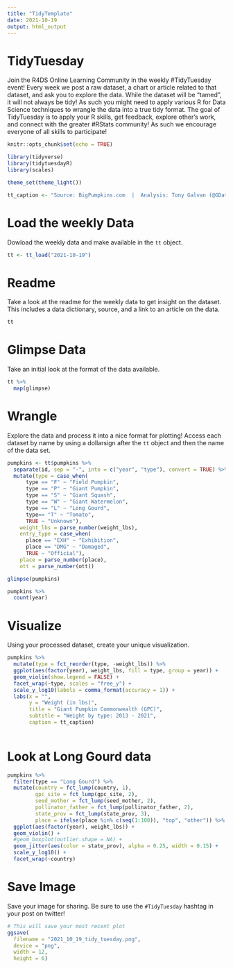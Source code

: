 ```yaml
---
title: "TidyTemplate"
date: 2021-10-19
output: html_output
---
```


# TidyTuesday

Join the R4DS Online Learning Community in the weekly #TidyTuesday event!
Every week we post a raw dataset, a chart or article related to that dataset, and ask you to explore the data.
While the dataset will be “tamed”, it will not always be tidy! As such you might need to apply various R for Data Science techniques to wrangle the data into a true tidy format.
The goal of TidyTuesday is to apply your R skills, get feedback, explore other’s work, and connect with the greater #RStats community!
As such we encourage everyone of all skills to participate!

```r

knitr::opts_chunk$set(echo = TRUE)

library(tidyverse)
library(tidytuesdayR)
library(scales)

theme_set(theme_light())

tt_caption <- "Source: BigPumpkins.com  |  Analysis: Tony Galvan (@GDataScience1)"

```

# Load the weekly Data

Dowload the weekly data and make available in the `tt` object.

```r

tt <- tt_load("2021-10-19")

```


# Readme

Take a look at the readme for the weekly data to get insight on the dataset.
This includes a data dictionary, source, and a link to an article on the data.

```r

tt

```


# Glimpse Data

Take an initial look at the format of the data available.

```r

tt %>% 
  map(glimpse)

```

# Wrangle

Explore the data and process it into a nice format for plotting! Access each dataset by name by using a dollarsign after the `tt` object and then the name of the data set.

```r

pumpkins <- tt$pumpkins %>%
  separate(id, sep = "-", into = c("year", "type"), convert = TRUE) %>%
  mutate(type = case_when(
      type == "F" ~ "Field Pumpkin", 
      type == "P" ~ "Giant Pumpkin", 
      type == "S" ~ "Giant Squash", 
      type == "W" ~ "Giant Watermelon", 
      type == "L" ~ "Long Gourd", 
      type== "T" ~ "Tomato",
      TRUE ~ "Unknown"),
    weight_lbs = parse_number(weight_lbs),
    entry_type = case_when(
      place == "EXH" ~ "Exhibition",
      place == "DMG" ~ "Damaged",
      TRUE ~ "Official"),
    place = parse_number(place),
    ott = parse_number(ott))

glimpse(pumpkins)

```

```r

pumpkins %>%
  count(year)

```


# Visualize

Using your processed dataset, create your unique visualization.

```r

pumpkins %>%
  mutate(type = fct_reorder(type, -weight_lbs)) %>%
  ggplot(aes(factor(year), weight_lbs, fill = type, group = year)) +
  geom_violin(show.legend = FALSE) +
  facet_wrap(~type, scales = "free_y") +
  scale_y_log10(labels = comma_format(accuracy = 1)) +
  labs(x = "",
       y = "Weight (in lbs)",
       title = "Giant Pumpkin Commonwealth (GPC)",
       subtitle = "Weight by type: 2013 - 2021",
       caption = tt_caption)
  
```

# Look at Long Gourd data
```r

pumpkins %>%
  filter(type == "Long Gourd") %>%
  mutate(country = fct_lump(country, 1),
         gpc_site = fct_lump(gpc_site, 2),
         seed_mother = fct_lump(seed_mother, 2),
         pollinator_father = fct_lump(pollinator_father, 2),
         state_prov = fct_lump(state_prov, 3),
         place = ifelse(place %in% c(seq(1:100)), "top", "other")) %>%
  ggplot(aes(factor(year), weight_lbs)) +
  geom_violin() +
  #geom_boxplot(outlier.shape = NA) +
  geom_jitter(aes(color = state_prov), alpha = 0.25, width = 0.15) +
  scale_y_log10() +
  facet_wrap(~country)

```

# Save Image

Save your image for sharing. Be sure to use the `#TidyTuesday` hashtag in your post on twitter! 

```r

# This will save your most recent plot
ggsave(
  filename = "2021_10_19_tidy_tuesday.png",
  device = "png",
  width = 12,
  height = 6)

```
